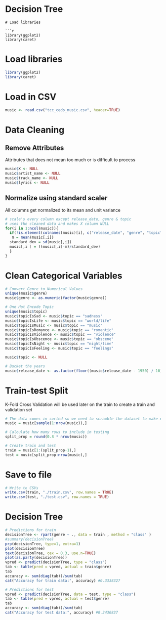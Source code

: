 # Decision Tree
```
# Load libraries

```r
library(ggplot2)
library(caret)
```

# Load libraries
```r
library(ggplot2)
library(caret)
```

# Load in CSV
```r
music <- read.csv("tcc_ceds_music.csv", header=TRUE)
```

# Data Cleaning

## Remove Attributes
Attributes that does not mean too much or is difficult to process
```r
music$X <- NULL
music$artist_name <- NULL
music$track_name <- NULL
music$lyrics <- NULL
```

## Normalize using standard scaler
All columns get normalized to its mean and unit variance
```r
# scale's every column except release_date, genre & topic
# uses the cleaned data and makes X column NULL
for(i in 1:ncol(music)){
  if(!is.element(colnames(music)[i], c("release_date", "genre", "topic"))){
   m = mean(music[,i])
  standard_dev = sd(music[,i])
  music[,i ] = ((music[,i]-m)/standard_dev)
  }
}
```

# Clean Categorical Variables
```r
# Convert Genre to Numerical Values
unique(music$genre)
music$genre <- as.numeric(factor(music$genre))

# One Hot Encode Topic
unique(music$topic)
music$topicIsSad <- music$topic == "sadness"
music$topicIsLife <- music$topic == "world/life"
music$topicIsMusic <- music$topic == "music"
music$topicIsRomance <- music$topic == "romantic"
music$topicIsViolence <- music$topic == "violence"
music$topicIsObscence <- music$topic == "obscene"
music$topicIsNight <- music$topic == "night/time"
music$topicIsFeeling <- music$topic == "feelings"

music$topic <- NULL

# Bucket the years
music$release_date <- as.factor(floor((music$release_date - 1950) / 10))
```

# Train-test Split
K-Fold Cross Validation will be used later on the train to create a train and validation set
```r
# The data comes in sorted so we need to scramble the dataset to make effective and balanced splits
music = music[sample(1:nrow(music)),]

# Calculate how many rows to include in testing
split_prop = round(0.8 * nrow(music))

# Create train and test
train = music[1:(split_prop-1),]
test = music[split_prop:nrow(music),]
```

# Save to file
```r
# Write to CSVs
write.csv(train, "./train.csv", row.names = TRUE)
write.csv(test, "./test.csv", row.names = TRUE)
```

# Decision Tree
```r
# Predictions for train
decisionTree <- rpart(genre ~ ., data = train , method = "class" )
#summary(decisionTree)
prp(decisionTree, type=1, extra=1)
plot(decisionTree)
text(decisionTree, cex = 0.3, use.n=TRUE)
plot(as.party(decisionTree))
vpred <- predict(decisionTree, type = "class")
tab <- table(pred = vpred, actual = train$genre) 
tab
accuracy <- sum(diag(tab))/sum(tab)
cat("Accuracy for train data:", accuracy) #0.3338327

# Predictions for test
vpred <- predict(decisionTree, data = test, type = "class")
tab <- table(pred = vpred, actual = test$genre) 
tab
accuracy <- sum(diag(tab))/sum(tab)
cat("Accuracy for test data:", accuracy) #0.3430837
```
